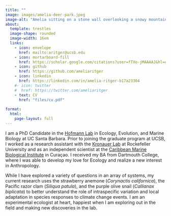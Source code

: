 ```yaml
---
title: ""
image: images/amelia-deer-park.jpeg
image-alt: "Amelia sitting on a stone wall overlooking a snowy mountain range"
about: 
  template: trestles
  image-shape: rounded
  image-width: 16em
  links:
    - icon: envelope 
      href: mailto:aritger@ucsb.edu
    - icon: mortarboard-fill
      href: https://scholar.google.com/citations?user=fTXo-jMAAAAJ&hl=en&oi=ao
    - icon: github 
      href: https://github.com/ameliaritger
    - icon: linkedin 
      href: https://linkedin.com/in/amelia-ritger-b17a23304   
    #- icon: twitter 
    #  href: https://twitter.com/ameliaritger
    - text: CV
      href: "files/cv.pdf"
      
format: 
  html:
    page-layout: full
---
```


I am a PhD Candidate in the <a href="http://www.hofmannlab.com/" target="_blank">Hofmann Lab</a> in Ecology, Evolution, and Marine Biology at UC Santa Barbara. Prior to joining the graduate program at UCSB, I worked as a research assistant with the <a href="https://www.rockefeller.edu/research/2280-kronauer-laboratory/" target="_blank">Kronauer Lab</a> at Rockefeller University and as an independent scientist at the <a href="http://www.researchstationcarmabi.org/" target="_blank">Caribbean Marine Biological Institute</a> in Curaçao. I received my BA from Dartmouth College, where I was able to develop my love for Ecology and realize a new interest in Anthropology.

While I have explored a variety of questions in an array of systems, my current research uses the strawberry anemone (*Corynactis californica*), the Pacific razor clam (*Siliqua patula*), and the purple olive snail (*Callianax biplicata*) to better understand the role of intraspecific variation and local adaptation in species responses to climate change events. I am an experimental ecologist at heart, happiest when I am exploring out in the field and making new discoveries in the lab.